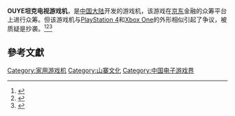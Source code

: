 {{NoteTA
| G1=Games
}}

'''OUYE坦克电视游戏机'''，是[[中国大陆|中国大陆]]开发的游戏机，该游戏在[[京東商城|京东]]金融的众筹平台上进行众筹。但该游戏机与[[PlayStation_4|PlayStation 4]]和[[Xbox_One|Xbox One]]的外形相似引起了争议，被质疑是抄袭。<ref>{{Cite web |url=http://notebook.it168.com/a2015/0824/1756/000001756668.shtml |title=人类已经无法阻止山寨游戏机走向宇宙了 |accessdate=2015-08-26 |archive-date=2017-09-18 |archive-url=https://web.archive.org/web/20170918040835/http://notebook.it168.com/a2015/0824/1756/000001756668.shtml |dead-url=no }}</ref><ref>{{Cite web |url=http://www.ali213.net/news/html/2015-8/174881.html |title=在下输了！国产“PS4+Xbox One+安卓”OUYE坦克游戏机震惊老外 |accessdate=2015-08-26 |archive-date=2015-08-20 |archive-url=https://web.archive.org/web/20150820005039/http://www.ali213.net/news/html/2015-8/174881.html |dead-url=no }}</ref><ref>{{Cite web |url=http://news.zol.com.cn/536/5360032.html |title=坦克电视游戏机到底是个什么鬼 |accessdate=2015-08-26 |archive-date=2016-03-04 |archive-url=https://web.archive.org/web/20160304075414/http://news.zol.com.cn/536/5360032.html |dead-url=no }}</ref>

== 參考文獻 ==
{{Reflist}}

[[Category:家用游戏机|Category:家用游戏机]]
[[Category:山寨文化|Category:山寨文化]]
[[Category:中国电子游戏界|Category:中国电子游戏界]]

{{videogame-hardware-stub}}